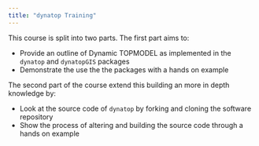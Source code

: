 ```yaml
---
title: "dynatop Training"
---
```


This course is split into two parts. The first part aims to:

- Provide an outline of Dynamic TOPMODEL as implemented in the `dynatop` and
  `dynatopGIS` packages
- Demonstrate the use the the packages with a hands on example

The second part of the course extend this building an more in depth knowledge
by:

- Look at the source code of `dynatop` by forking and cloning the software repository
- Show the process of altering and building the source code through a hands on example

<!-- - Funding -->
<!-- - Feedback -->
<!-- - Work through Progamme in order -->
